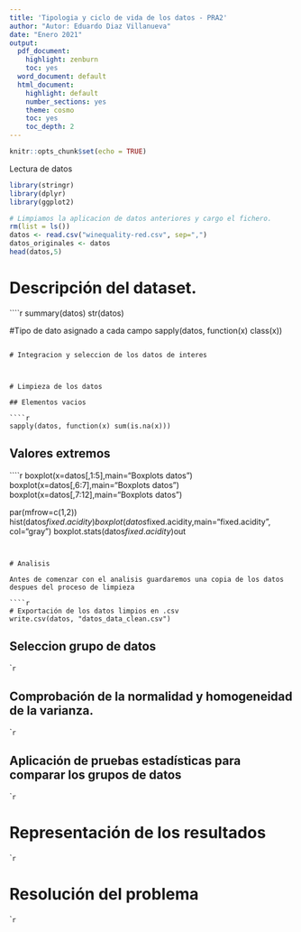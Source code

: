 ```yaml
---
title: 'Tipologia y ciclo de vida de los datos - PRA2'
author: "Autor: Eduardo Diaz Villanueva"
date: "Enero 2021"
output:
  pdf_document:
    highlight: zenburn
    toc: yes
  word_document: default
  html_document:
    highlight: default
    number_sections: yes
    theme: cosmo
    toc: yes
    toc_depth: 2
---
```


```r
knitr::opts_chunk$set(echo = TRUE)
```

Lectura de datos

```r
library(stringr)
library(dplyr)
library(ggplot2)

# Limpiamos la aplicacion de datos anteriores y cargo el fichero.
rm(list = ls())
datos <- read.csv("winequality-red.csv", sep=",")
datos_originales <- datos
head(datos,5)
```

# Descripción del dataset.

````r
summary(datos)
str(datos)

#Tipo de dato asignado a cada campo
sapply(datos, function(x) class(x))
```

# Integracion y seleccion de los datos de interes



# Limpieza de los datos

## Elementos vacios

````r
sapply(datos, function(x) sum(is.na(x)))
```


## Valores extremos 

````r
boxplot(x=datos[,1:5],main="Boxplots datos")
boxplot(x=datos[,6:7],main="Boxplots datos")
boxplot(x=datos[,7:12],main="Boxplots datos")


par(mfrow=c(1,2))
hist(datos$fixed.acidity)
boxplot(datos$fixed.acidity,main="fixed.acidity", col="gray")
boxplot.stats(datos$fixed.acidity)$out

```


# Analisis

Antes de comenzar con el analisis guardaremos una copia de los datos despues del proceso de limpieza

````r
# Exportación de los datos limpios en .csv
write.csv(datos, "datos_data_clean.csv")

```


## Seleccion grupo de datos

````r

```


## Comprobación de la normalidad y homogeneidad de la varianza.

````r

```

## Aplicación de pruebas estadísticas para comparar los grupos de datos

````r

```


# Representación de los resultados

````r

```

# Resolución del problema

````r

```
